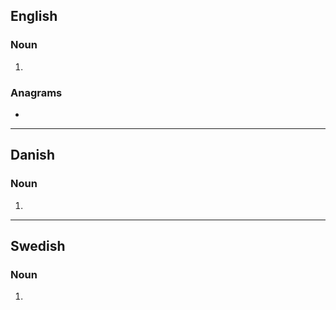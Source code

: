 {{also|Mediums|médiums|mèdiums}}
==English==

===Noun===
{{head|en|noun plural form}}

# {{plural of|medium|lang=en}}

===Anagrams===
* {{anagrams|en|a=deimmsu|dummies}}

----

==Danish==

===Noun===
{{head|da|noun form|g=n}}

# {{inflection of|da|medium||indef|gen|s}}

----

==Swedish==

===Noun===
{{head|sv|noun form}}

# {{sv-noun-form-indef-gen|medium}}